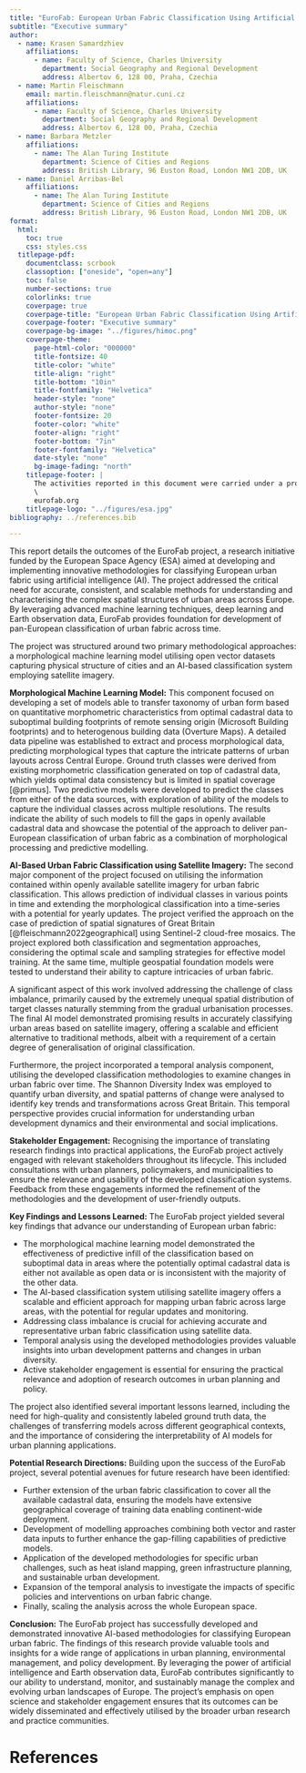 ```yaml
---
title: "EuroFab: European Urban Fabric Classification Using Artificial Intelligence"
subtitle: "Executive summary"
author:
  - name: Krasen Samardzhiev
    affiliations:
      - name: Faculty of Science, Charles University
        department: Social Geography and Regional Development
        address: Albertov 6, 128 00, Praha, Czechia
  - name: Martin Fleischmann
    email: martin.fleischmann@natur.cuni.cz
    affiliations:
      - name: Faculty of Science, Charles University
        department: Social Geography and Regional Development
        address: Albertov 6, 128 00, Praha, Czechia
  - name: Barbara Metzler
    affiliations:
      - name: The Alan Turing Institute
        department: Science of Cities and Regions
        address: British Library, 96 Euston Road, London NW1 2DB, UK
  - name: Daniel Arribas-Bel
    affiliations:
      - name: The Alan Turing Institute
        department: Science of Cities and Regions
        address: British Library, 96 Euston Road, London NW1 2DB, UK
format:
  html:
    toc: true
    css: styles.css
  titlepage-pdf:
    documentclass: scrbook
    classoption: ["oneside", "open=any"]
    toc: false
    number-sections: true
    colorlinks: true
    coverpage: true
    coverpage-title: "European Urban Fabric Classification Using Artificial Intelligence"
    coverpage-footer: "Executive summary"
    coverpage-bg-image: "../figures/himoc.png"
    coverpage-theme:
      page-html-color: "000000"
      title-fontsize: 40
      title-color: "white"
      title-align: "right"
      title-bottom: "10in"
      title-fontfamily: "Helvetica"
      header-style: "none"
      author-style: "none"
      footer-fontsize: 20
      footer-color: "white"
      footer-align: "right"
      footer-bottom: "7in"
      footer-fontfamily: "Helvetica"
      date-style: "none"
      bg-image-fading: "north"
    titlepage-footer: |
      The activities reported in this document were carried under a programme of, and funded by, the European Space Agency. View expressed in the publication can in no way be taken to reflect the official opinion of the European Space Agency. \
      \
      eurofab.org
    titlepage-logo: "../figures/esa.jpg"
bibliography: ../references.bib

---
```


This report details the outcomes of the EuroFab project, a research initiative funded by the European Space Agency (ESA) aimed at developing and implementing innovative methodologies for classifying European urban fabric using artificial intelligence (AI). The project addressed the critical need for accurate, consistent, and scalable methods for understanding and characterising the complex spatial structures of urban areas across Europe. By leveraging advanced machine learning techniques, deep learning and Earth observation data, EuroFab provides foundation for development of pan-European classification of urban fabric across time.

The project was structured around two primary methodological approaches: a morphological machine learning model utilising open vector datasets capturing physical structure of cities and an AI-based classification system employing satellite imagery.

**Morphological Machine Learning Model:** This component focused on developing a set of models able to transfer taxonomy of urban form based on quantitative morphometric characteristics from optimal cadastral data to suboptimal building footprints of remote sensing origin (Microsoft Building footprints) and to heterogenous building data (Overture Maps). A detailed data pipeline was established to extract and process morphological data, predicting morphological types that capture the intricate patterns of urban layouts across Central Europe. Ground truth classes were derived from existing morphometric classification generated on top of cadastral data, which yields optimal data consistency but is limited in spatial coverage [@primus]. Two predictive models were developed to predict the classes from either of the data sources, with exploration of ability of the models to capture the individual classes across multiple resolutions. The results indicate the ability of such models to fill the gaps in openly available cadastral data and showcase the potential of the approach to deliver pan-European classification of urban fabric as a combination of morphological processing and predictive modelling.

**AI-Based Urban Fabric Classification using Satellite Imagery:** The second major component of the project focused on utilising the information contained within openly available satellite imagery for urban fabric classification. This allows prediction of individual classes in various points in time and extending the morphological classification into a time-series with a potential for yearly updates. The project verified the approach on the case of prediction of spatial signatures of Great Britain [@fleischmann2022geographical] using Sentinel-2 cloud-free mosaics. The project explored both classification and segmentation approaches, considering the optimal scale and sampling strategies for effective model training. At the same time, multiple geospatial foundation models were tested to understand their ability to capture intricacies of urban fabric.

A significant aspect of this work involved addressing the challenge of class imbalance, primarily caused by the extremely unequal spatial distribution of target classes naturally stemming from the gradual urbanisation processes. The final AI model demonstrated promising results in accurately classifying urban areas based on satellite imagery, offering a scalable and efficient alternative to traditional methods, albeit with a requirement of a certain degree of generalisation of original classification.

Furthermore, the project incorporated a temporal analysis component, utilising the developed classification methodologies to examine changes in urban fabric over time. The Shannon Diversity Index was employed to quantify urban diversity, and spatial patterns of change were analysed to identify key trends and transformations across Great Britain. This temporal perspective provides crucial information for understanding urban development dynamics and their environmental and social implications.

**Stakeholder Engagement:** Recognising the importance of translating research findings into practical applications, the EuroFab project actively engaged with relevant stakeholders throughout its lifecycle. This included consultations with urban planners, policymakers, and municipalities to ensure the relevance and usability of the developed classification systems. Feedback from these engagements informed the refinement of the methodologies and the development of user-friendly outputs.

**Key Findings and Lessons Learned:** The EuroFab project yielded several key findings that advance our understanding of European urban fabric:

* The morphological machine learning model demonstrated the effectiveness of predictive infill of the classification based on suboptimal data in areas where the potentially optimal cadastral data is either not available as open data or is inconsistent with the majority of the other data.
* The AI-based classification system utilising satellite imagery offers a scalable and efficient approach for mapping urban fabric across large areas, with the potential for regular updates and monitoring.
* Addressing class imbalance is crucial for achieving accurate and representative urban fabric classification using satellite data.
* Temporal analysis using the developed methodologies provides valuable insights into urban development patterns and changes in urban diversity.
* Active stakeholder engagement is essential for ensuring the practical relevance and adoption of research outcomes in urban planning and policy.

The project also identified several important lessons learned, including the need for high-quality and consistently labeled ground truth data, the challenges of transferring models across different geographical contexts, and the importance of considering the interpretability of AI models for urban planning applications.

**Potential Research Directions:** Building upon the success of the EuroFab project, several potential avenues for future research have been identified:

* Further extension of the urban fabric classification to cover all the available cadastral data, ensuring the models have extensive geographical coverage of training data enabling continent-wide deployment.
* Development of modelling approaches combining both vector and raster data inputs to further enhance the gap-filling capabilities of predictive models.
* Application of the developed methodologies for specific urban challenges, such as heat island mapping, green infrastructure planning, and sustainable urban development.
* Expansion of the temporal analysis to investigate the impacts of specific policies and interventions on urban fabric change.
* Finally, scaling the analysis across the whole European space.

**Conclusion:** The EuroFab project has successfully developed and demonstrated innovative AI-based methodologies for classifying European urban fabric. The findings of this research provide valuable tools and insights for a wide range of applications in urban planning, environmental management, and policy development. By leveraging the power of artificial intelligence and Earth observation data, EuroFab contributes significantly to our ability to understand, monitor, and sustainably manage the complex and evolving urban landscapes of Europe. The project's emphasis on open science and stakeholder engagement ensures that its outcomes can be widely disseminated and effectively utilised by the broader urban research and practice communities.


# References {.unnumbered}